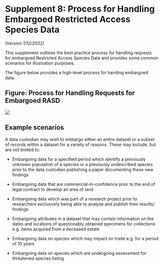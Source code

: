 # Supplement 8: Process for Handling Embargoed Restricted Access Species Data {.unnumbered}

*(Version 1/12/2022)*

This supplement outlines the best practice process for handling requests for embargoed Restricted Access Species Data and provides some common scenarios for illustration purposes.

The figure below provides a high-level process for handing embargoed data.

## Figure: Process for Handling Requests for Embargoed RASD

![](images/RASD-figure-supp-8-embargoed.png)

## Example scenarios

A data custodian may wish to embargo either an entire dataset or a subset of records within a dataset for a variety of reasons. These may include, but are not limited to:

-   Embargoing data for a specified period which identify a previously unknown population of a species or a previously undescribed species prior to the data custodian publishing a paper documenting these new findings

-   Embargoing data that are commercial-in-confidence prior to the end of legal contract to develop an area of land

-   Embargoing data which was part of a research project prior to researchers exclusively being able to analyse and publish their results/ findings

-   Embargoing attributes in a dataset that may contain information on the dates and locations of questionably obtained specimens for collections e.g. items acquired from a deceased estate

-   Embargoing data on species which may impact on trade e.g. for a period of 10 years

-   Embargoing data on species which are undergoing assessment for threatened species listing
